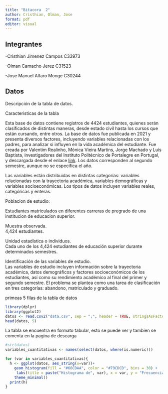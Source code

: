 ```yaml
---
title: "Bitacora  2"
author: Cristhian, Olman, Jose
format: pdf
editor: visual
---
```


## Integrantes

-Cristhian Jimenez Campos C33973

-Olman Camacho Jerez C31523

-Jose Manuel Alfaro Monge C30244

## Datos

Descripción de la tabla de datos.

Caracteristicas de la tabla

Esta base de datos contiene registros de 4424 estudiantes, quienes serán clasificados de distintas maneras, desde estado civil hasta los cursos que están cursando, entre otros. La base de datos fue publicada en 2021 y presenta diversos factores, incluyendo variables relacionadas con los padres, para analizar si influyen en la vida académica del estudiante. Fue creada por Valentim Realinho, Mónica Vieira Martins, Jorge Machado y Luís Baptista, investigadores del Instituto Politécnico de Portalegre en Portugal, y descargada desde el enlace [link](https://archive.ics.uci.edu/dataset/697/predict+students+dropout+and+academic+success). Los datos corresponden al segundo semestre, aunque no se especifica el año.

Las variables están distribuidas en distintas categorías: variables relacionadas con la trayectoria académica, variables demográficas y variables socioeconómicas. Los tipos de datos incluyen variables reales, categóricas y enteras.

Poblacion de estudio:

Estudiantes matriculados en diferentes carreras de pregrado de una institucion de educacion superior.

Muestra observada.\
4,424 estudiantes.

Unidad estadística o individuos.\
Cada uno de los 4,424 estudiantes de educación superior durante determinados semestres.

Identificación de las variables de estudio.\
Las variables de estudio incluyen información sobre la trayectoria académica, datos demográficos y factores socioeconómicos de los estudiantes, así como su rendimiento académico al final del primer y segundo semestre. El problema se plantea como una tarea de clasificación en tres categorías: abandono, matriculado y graduado.

primeas 5 filas de la tabla de datos\

```r
library(dplyr)
library(ggplot2)
datos <- read.csv2("data.csv", sep = ";", header = TRUE, stringsAsFactors = FALSE)
head(datos, 5)

```

La tabla se encuentra en formato tabular, esto se puede ver y tambien se comenta en la pagina de descarga

```r

#str(datos)
variables_cuantitativas <- names(select(datos, where(is.numeric)))

for (var in variables_cuantitativas){
  h <- ggplot(datos, aes_string(x=var))+
    geom_histogram(fill = "#66CDAA", color = "#79CDCD", bins = 30) +
     labs(title = paste("Histograma de", var), x = var, y = "Frecuencia") +
    theme_minimal()
  print(h)
}
  

```

\

```r


```
